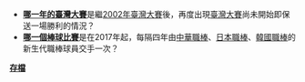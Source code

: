 *'''[[2017年中華職棒總冠軍賽|哪一年的臺灣大賽]]'''是繼[[2002年中華職棒總冠軍賽|2002年臺灣大賽]]後，再度出現[[臺灣大賽|臺灣大賽]]尚未開始即保送一場勝利的情況？
*[[亞洲職棒冠軍爭霸賽|'''哪一個棒球比賽''']]是在2017年起，每隔四年由[[中華職棒|中華職棒]]、[[日本棒球機構|日本職棒]]、[[韓國職棒|韓國職棒]]的新生代職棒球員交手一次？
'''[[Portal:棒球/你知道吗/存檔|存檔]]'''